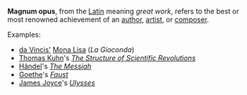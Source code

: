 '''Magnum opus''', from the [[Latin]] meaning ''great work'', refers to the best or most renowned achievement of an [[author]], [[artist]], or [[composer]].

Examples:
*[[Leonardo da Vinci|da Vincis']] [[Mona Lisa]] (''La Gioconda'')
*[[Thomas Samuel Kuhn|Thomas Kuhn]]'s ''[[The Structure of Scientific Revolutions]]''
*[[Georg Friedrich Händel|Händel]]'s ''[[The Messiah]]''
*[[Goethe]]'s ''[[Faust]]''
*[[James Joyce]]'s ''[[Ulysses_(novel)|Ulysses]]''